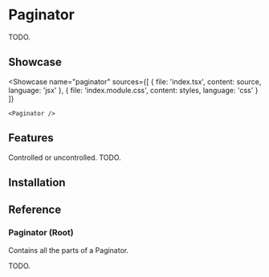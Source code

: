 
# Paginator

TODO.

## Showcase

<Showcase
	name="paginator"
	sources={[
		{ file: 'index.tsx', content: source, language: 'jsx' },
		{ file: 'index.module.css', content: styles, language: 'css' }
	]}
>
	<Paginator />
</Showcase>

## Features

<Features>
	<Feature>Controlled or uncontrolled.</Feature>
	<Feature>TODO.</Feature>
</Features>

## Installation

<Installation name="react-paginator" />

## Reference

### Paginator (Root)

Contains all the parts of a Paginator.

TODO.
